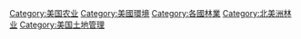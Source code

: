 [[Category:美国农业|Category:美国农业]]
[[Category:美國環境|Category:美國環境]]
[[Category:各國林業|Category:各國林業]]
[[Category:北美洲林业|Category:北美洲林业]]
[[Category:美国土地管理|Category:美国土地管理]]